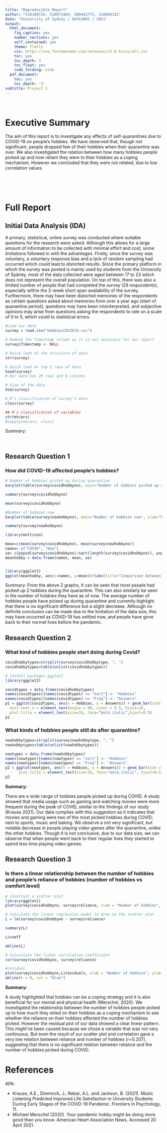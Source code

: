 ```yaml
---
title: "Reproducible Report"
author: "510100726, 510073464, 500491775, 510046332"
date: "University of Sydney | DATA1001 | 2021"
output:
  html_document: 
    fig_caption: yes
    number_sections: yes
    self_contained: yes
    theme: flatly
    css: https://use.fontawesome.com/releases/v5.0.6/css/all.css
    toc: yes
    toc_depth: 3
    toc_float: yes
    code_folding: hide
  pdf_document:
    toc: yes
    toc_depth: '3'
subtitle: Project 2
---
```


<br>

# Executive Summary
The aim of this report is to investigate any effects of self-quarantines due to COVID-19 on people’s hobbies. We have observed that, though not significant, people dropped few of their hobbies when their quarantine was over. We also investigated the relation between how many hobbies people picked up and how reliant they were to their hobbies as a coping mechanism. However we concluded that they were not related, due to low correlation values

<br>

<br>

# Full Report

## Initial Data Analysis (IDA)

A primary, statistical, online survey was conducted where suitable questions for the research were asked. Although this allows for a large amount of information to be collected with minimal effort and cost, some limitations followed in with the advantages. Firstly, since the survey was voluntary, a voluntary response bias and a lack of random sampling had occurred which could lead to distorted results. Since the primary platform in which the survey was posted is mainly used by students from the University of Sydney, most of the data collected were aged between 17 to 23 which does not represent the overall population. On top of this, there was also a limited number of people that had completed the survey (29 respondents), especially within the 2-week short span availability of the survey. Furthermore, there may have been distorted memories of the respondents as certain questions asked about memories from over a year ago (start of quarantine period), questions may have been misinterpreted, and subjective opinions may arise from questions asking the respondents to rate on a scale of 0 to 5, which could to statistical errors.

```r

#Load our data
survey = read.csv("HobbiesCOVID19.csv")

# Remove the Timestamp column as it is not necessary for our report
survey$Timestamp <- NULL

# Quick look at the structure of data
str(survey)

# Quick look at top 5 rows of data
head(survey) 
# Our data has 29 rows and 9 columns

# Size of the data
dim(survey)

# R's classification of survey's data
class(survey)

## R's classification of variables
str(mtcars)
#sapply(mtcars, class)
```

Summary:


<br>

## Research Question 1

### How did COVID-19 affected people’s hobbies? 

```r
# Number of hobbies picked up during quarantine
barplot(table(survey$covidhobbyno), main="Number of hobbies picked up during quarantine", xlab="Number of hobbies", ylab="Answers")

summary(survey$covidhobbyno)

mean(survey$covidhobbyno)

#Number of hobbies now
barplot(table(survey$nowhobbyno), main="Number of hobbies now", xlab="Number of hobbies", ylab="Answers")

summary(survey$nowhobbyno)
```


```r
library(multicon)

mean=c(mean(survey$covidhobbyno), mean(survey$nowhobbyno))
names= c("COVID", "Now")
se= c(popsd(survey$covidhobbyno)/sqrt(length(survey$covidhobbyno)), popsd(survey$nowhobbyno)/sqrt(length(survey$nowhobbyno)))
meanhobby = data.frame(names, mean, se)


library(ggplot2)
ggplot(meanhobby, aes(x=names, y=mean))+labs(title="Comparison between during quarantine and now")+geom_bar(stat='identity')+geom_errorbar( aes(x=names, ymin=mean-se, ymax=mean+se), width=0.2, colour="black", alpha=0.9, size=0.8)+theme(plot.title = element_text(size=16, face="bold.italic",hjust=0.5))

```

Summary: From the above 2 graphs, it can be seen that most people had picked up 2 hobbies during the quarantine. This can also similarly be seen in the number of hobbies they have as of now. The average number of hobbies people have picked up during quarantine and currently highlight that there is no significant difference but a slight decrease. Although no definite conclusion can be made due to the limitation of the data size, this may have occurred as COVID-19 has settled now, and people have gone back to their normal lives before the pandemic.

## Research Question 2


### What kind of hobbies people start doing during Covid?

```r
covidhobbytypes=strsplit(survey$covidhobbytype, ", ")
covidhobbytypes=table(unlist(covidhobbytypes))

# Install packages ggplot2
library(ggplot2)

covidtypes = data.frame(covidhobbytypes)
names(covidtypes)[names(covidtypes) == "Var1"] <- "Hobbies"
names(covidtypes)[names(covidtypes) == "Freq"] <- "Answers"
p1 = ggplot(covidtypes, aes(x = Hobbies, y = Answers)) + geom_bar(stat = "identity")+ labs(title="Kind of hobbies people start during Covid?") + theme(
  axis.text.x = element_text(angle = 90, vjust = 0.5, hjust=1),
  plot.title = element_text(size=16, face="bold.italic",hjust=0.5)                                                                )
p1

```

### What kinds of hobbies people still do after quarantine?

```r

nowhobbytypes=strsplit(survey$nowhobbytype, ", ")
nowhobbytypes=table(unlist(nowhobbytypes))

nowtypes = data.frame(nowhobbytypes)
names(nowtypes)[names(nowtypes) == "Var1"] <- "Hobbies"
names(nowtypes)[names(nowtypes) == "Freq"] <- "Answers"
p2 = ggplot(nowtypes, aes(x = Hobbies, y = Answers)) + geom_bar(stat = "identity")+ labs(title="Kind of hobbies people still do after quarantine") + theme(axis.text.x = element_text(angle = 90, vjust = 0.5, hjust=1),
      plot.title = element_text(size=16, face="bold.italic", hjust=0.5))
p2


```

**Summary:**

There are a wide range of hobbies people picked up during COVID. A study showed that media usage such as gaming and watching movies were more frequent during the peak of COVID, similar to the findings of our study (Krause 2021). Our data complies with this suggestion as it indicates that movies and gaming were two of the most picked hobbies during COVID; next to sports, music and baking. We observe a not very significant, but notable decrease in people playing video games after the quarantine, unlike the other hobbies. Though it is not conclusive, due to our data size, we can observe that when people went back to their regular lives they started to spend less time playing video games.


## Research Question 3

### Is there a linear relationship between the number of hobbies and people’s reliance of hobbies (number of hobbies vs comfort level)

```r
# Construct a scatter plot
library(ggplot2)
plot(survey$covidhobbyno, survey$reliance, xlab = "Number of hobbies", ylab = "Reliance")

# Calculate the linear regression model to draw on the scatter plot
L = lm(survey$covidhobbyno ~ survey$reliance)

summary(L)

L$coeff

abline(L)

# Caluculate the linear correlation coefficient
cor(survey$covidhobbyno, survey$reliance)

#residual
plot(survey$covidhobbyno,L$residuals, xlab = "Number of hobbies", ylab = "Reliance")
abline(h = 0, col = "blue")

```

**Summary:** 

A study highlighted that hobbies can be a coping strategy and it is also beneficial for our mental and physical health (Merschel, 2020). We investigated the relationship between the number of hobbies people picked up to how much they relied on their hobbies as a coping mechanism to see whether the reliance on their hobbies affected the number of hobbies picked. However the residual plot of our data showed a clear linear pattern. This might’ve been caused because we chose a variable that was not very continuous. But even the result of our scatter plot and correlation gave a very low relation between reliance and number of hobbies (r=0.207), suggesting that there is no significant relation between reliance and the number of hobbies picked during COVID.


# References

APA: 

- Krause, A.E., Dimmock, J., Rebar, A.L. and Jackson, B. (2021). Music Listening Predicted Improved Life Satisfaction in University Students During Early Stages of the COVID-19 Pandemic. Frontiers in Psychology, 11.
- Michael Merschel (2020). Your pandemic hobby might be doing more good than you know. American Heart Association News. Accessed 20 April 2021.


<br>



<br>
